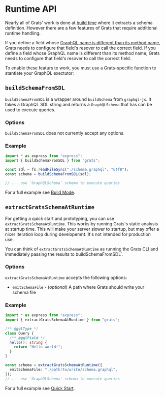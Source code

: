 # Runtime API

Nearly all of Grats' work is done at [build time](./03-cli.md) where it extracts a schema
definition. However there are a few features of Grats that require additional runtime
handling.

If you define a field whose [GraphQL name is different than its method
name](../03-resolvers/04-renaming.mdx), Grats needs to configure that field's resover to call
the correct field. If you define a field whose GraphQL name is different than
its method name, Grats needs to configure that field's resover to call the
correct field.

To enable these featurs to work, you must use a Grats-specific function to
stantiate your GraphQL exectutor:

## `buildSchemaFromSDL`

`buildSchemaFromSDL` is a wrapper around `buildSchema` from
`graphql-js`. It takes a GraphQL SDL string and returns a `GraphQLSchema` that
has can be used to execute queries.

### Options

`buildSchemaFromSDL` does not currently accept any options.

### Example

```ts
import * as express from "express";
import { buildSchemaFromSDL } from "grats";

const sdl = fs.readFileSync("./schema.graphql", "utf8");
const schema = buildSchemaFromSDL(sdl);

// ... use `GraphQLSchema` schema to execute queries
```

For a full example see [Build Mode](./index.md).

## `extractGratsSchemaAtRuntime`

For getting a quick start and prototyping, you can use
`extractGratsSchemaAtRuntime`. This works by running Grats's static analysis at
startup time. This will make your server slower to startup, but may offer a
nicer iteration loop during developemnt. It's not intended for production use.

You can think of `extractGratsSchemaAtRuntime` as running the Grats CLI and
immediately passing the results to buildSchemaFromSDL`.

### Options

`extractGratsSchemaAtRuntime` accepts the following options:

- `emitSchemaFile` - (_optional_) A path where Grats should write your schema file

### Example

```ts
import * as express from "express";
import { extractGratsSchemaAtRuntime } from "grats";

/** @gqlType */
class Query {
  /** @gqlField */
  hello(): string {
    return "Hello world!";
  }
}

const schema = extractGratsSchemaAtRuntime({
  emitSchemaFile: "./path/to/write/schema.graphql",
});
// ... use `GraphQLSchema` schema to execute queries
```

For a full example see [Quick Start](../01-getting-started/01-quick-start.md).
